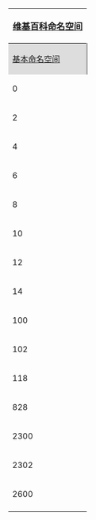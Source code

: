 {| class="wikitable"  style="float: right; clear:right; text-align: center; font-size: 90%; margin-left: .6em;"
! colspan="5" style="font-size:110%;" | [[Wikipedia:命名空间|维基百科命名空间]]
|-
! colspan="3" style="background:#ddd; border-right:solid; border-color:#AAAAAA;"| [[Wikipedia:命名空间#基本命名空间|基本命名空间]]
! colspan="2" style="background:#ddd;"| [[Wikipedia:讨论页|讨论命名空间]]
|-
! 0
| （[[Wikipedia:什么是条目|主/條目]]）
| style="border-right:solid; border-color:#AAAAAA;"| <small>[[Help:创建新条目|帮助]]</small>
| 讨论
! 1
|-
! 2
| [[Wikipedia:用戶頁|用戶]]
| style="border-right:solid; border-color:#AAAAAA;"| <small>[[Help:用户页|帮助]]</small>
| 用户讨论
! 3
|-
! 4
| [[Wikipedia:命名空间#計畫命名空间|计划]]
| style="border-right:solid; border-color:#AAAAAA;"| 
| 计划讨论
! 5
|-
! 6
| [[Wikipedia:文件使用方針|-{zh-tw:檔案;zh-cn:文件;}-]]
| style="border-right:solid; border-color:#AAAAAA;"| <small>[[Help:文件|帮助]]</small>
| -{zh-tw:檔案;zh-cn:文件;}-讨论
! 7
|-
! 8
| [[Wikipedia:MediaWiki命名空间|MediaWiki]]
| style="border-right:solid; border-color:#AAAAAA;"| 
| MediaWiki讨论
! 9
|-
! 10
| [[Wikipedia:模板命名空间|模板]]
| style="border-right:solid; border-color:#AAAAAA;"| <small>[[Help:模板|帮助]]</small>
| 模板讨论
! 11
|-
! 12
| [[Help:目录|帮助]]
| style="border-right:solid; border-color:#AAAAAA;"| 
| 帮助讨论
! 13
|-
! 14
| [[Wikipedia:頁面分類|分类]]
| style="border-right:solid; border-color:#AAAAAA;"| <small>[[Help:分类|帮助]]</small>
| 分类讨论
! 15
|-
! 100
| [[Portal:首頁|主题]]
| style="border-right:solid; border-color:#AAAAAA;"| <small>[[Portal:首頁/TODO|帮助]]</small>
| 主题讨论
! 101
|-
! 102
| [[Wikipedia:專題|維基專題]]
| style="border-right:solid; border-color:#AAAAAA;"| <small>[[Wikipedia:專題|帮助]]</small>
| 維基專題討論
! 103
|-
! 118
| [[Wikipedia:草稿命名空间|草稿]]
| style="border-right:solid; border-color:#AAAAAA;"| 
|草稿讨论
! 119
|-
! 828
| [[Wikipedia:Lua|-{zh-tw:模組;zh-cn:模块;}-]]
| style="border-right:solid; border-color:#AAAAAA;"| 
| -{zh-tw:模組;zh-cn:模块;}-讨论
! 829
|-
! 2300
| 小工具
| style="border-right:solid; border-color:#AAAAAA;"| 
| 小工具讨论
! 2301
|-
! 2302
| 小工具定義頁
| style="border-right:solid; border-color:#AAAAAA;"| 
| 小工具定義頁讨论
! 2303
|-
! 2600
| [[Wikipedia:結構式討論|话题]]
| style="border-right:solid; border-color:#AAAAAA;"| <small>[[Help:Flow|帮助]]</small>
| 
! 
{{yesno|{{{show virtual ns|yes}}}|yes=
{{!}}-
! colspan="5" style="background:#ddd;" {{!}} [[Wikipedia:命名空间#虚拟命名空间|虚拟命名空间]]
{{!}}-
! -1
{{!}} colspan="4" {{!}} [[Help:特殊页面|特殊]]
{{!}}-
! -2
{{!}} colspan="4" {{!}} [[Wikipedia:命名空间#媒体命名空间|媒体]]
|no=}}
|-
| colspan="5" style="text-align:right; font-size:small;"| {{navbar|Namespaces|mini=1}}
|}<noinclude>
{{documentation}}
</noinclude>